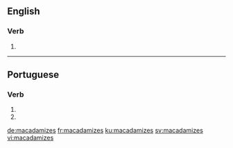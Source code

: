 ==English==

===Verb===
{{head|en|verb form}}

# {{en-third-person singular of|macadamize}}

----

==Portuguese==

===Verb===
{{pt-verb-form}}

# {{inflection of|macadamizar||2|s|pres|subj|lang=pt}}
# {{inflection of|macadamizar||2|s|negative|impr|lang=pt}}

[[de:macadamizes]]
[[fr:macadamizes]]
[[ku:macadamizes]]
[[sv:macadamizes]]
[[vi:macadamizes]]